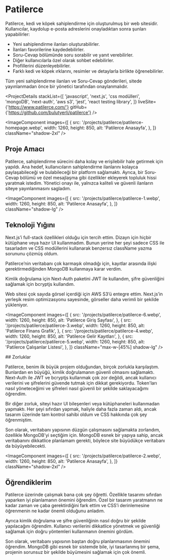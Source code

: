 # Patilerce

Patilerce, kedi ve köpek sahiplendirme için oluşturulmuş bir web sitesidir. Kullanıcılar, kaydolup e-posta adreslerini onayladıktan sonra şunları yapabilirler:

- Yeni sahiplendirme ilanları oluşturabilirler.
- İlanları favorilerine kaydedebilirler.
- Soru-Cevap bölümünde soru sorabilir ve yanıt verebilirler.
- Diğer kullanıcılarla özel olarak sohbet edebilirler.
- Profillerini düzenleyebilirler.
- Farklı kedi ve köpek ırklarını, resimler ve detaylarla birlikte öğrenebilirler.

Tüm yeni sahiplendirme ilanları ve Soru-Cevap gönderileri, sitede yayınlanmadan önce bir yönetici tarafından onaylanmalıdır.

<ProjectDetails
  stackList={[
    'javascript',
    'next.js',
    'css modülleri',
    'mongoDB',
    'next-auth',
    'aws s3',
    'jest',
    'react testing library',
  ]}
  liveSite={'https://www.patilerce.com/'}
  gitHub={'https://github.com/bulutyerli/patilerce'}
/>

<ImageComponent
  images={[
    {
      src: '/projects/patilerce/patilerce-homepage.webp',
      width: 1260,
      height: 850,
      alt: 'Patilerce Anasayfa',
    },
  ]}
  className="shadow-2xl"
/>

## Proje Amacı

Patilerce, sahiplendirme sürecini daha kolay ve erişilebilir hale getirmek için yapıldı. Ana hedef, kullanıcıların sahiplendirme ilanlarını kolayca paylaşabileceği ve bulabileceği bir platform sağlamaktı. Ayrıca, bir Soru-Cevap bölümü ve özel mesajlaşma gibi özellikler ekleyerek topluluk hissi yaratmak istedim. Yönetici onayı ile, yalnızca kaliteli ve güvenli ilanların siteye yayınlanmasını sagladım.

<div className="flex lg:gap-14 items-center flex-wrap lg:flex-nowrap">

<ImageComponent
  images={[
    {
      src: '/projects/patilerce/patilerce-1.webp',
      width: 1260,
      height: 850,
      alt: 'Patilerce Anasayfa',
    },
  ]}
  className="shadow-lg"
/>

<div className="min-w-1/2">

## Teknoloji Yığını

Next.js’i full-stack özellikleri olduğu için tercih ettim. Dizayn için hiçbir kütüphane veya hazır UI kullanmadım. Bunun yerine her şeyi sadece CSS ile tasarladım ve CSS modüllerini kullanarak benzersız className yazma sorununu çözmüş oldum.

Patilerce’nin veritabanı çok karmaşık olmadığı için, kayıtlar arasında ilişki gerektirmediğinden MongoDB kullanmaya karar verdim.

Kimlik doğrulama için Next-Auth paketini JWT ile kullandım, şifre güvenliğini sağlamak için bcryptjs kullandım.

Web sitesi çok sayıda görsel içerdiği için AWS S3’ü entegre ettim. Next.js’in yerleşik resim optimizasyonu sayesinde, görseller daha verimli bir şekilde yükleniyor.

</div>
</div>

<ImageComponent
  images={[
    {
      src: '/projects/patilerce/patilerce-6.webp',
      width: 1260,
      height: 850,
      alt: 'Patilerce Giriş Sayfası',
    },
    {
      src: '/projects/patilerce/patilerce-3.webp',
      width: 1260,
      height: 850,
      alt: 'Patilerce Finans Grafik',
    },
    {
      src: '/projects/patilerce/patilerce-4.webp',
      width: 1260,
      height: 850,
      alt: 'Patilerce Gelir Kayıtları',
    },
    {
      src: '/projects/patilerce/patilerce-5.webp',
      width: 1260,
      height: 850,
      alt: 'Patilerce Çalışanlar Listesi',
    },
  ]}
  className="max-w-[45%] shadow-lg"
/>

<div className="justify-self-center text-center">
## Zorluklar

Patilerce, benim ilk büyük projem olduğundan, birçok zorlukla karşılaştım. Bunlardan en büyüğü, kimlik doğrulamanın güvenli olmasını sağlamaktı. Next-Auth ile JWT ve bcryptjs kullanmak çok zor değildi, ancak kullanıcı verilerini ve şifrelerini güvende tutmak için dikkat gerekiyordu. Token'ları nasıl yöneteceğimi ve şifreleri nasıl güvenli bir şekilde saklayacağımı öğrendim.

Bir diğer zorluk, siteyi hazır UI bileşenleri veya kütüphaneleri kullanmadan yapmaktı. Her şeyi sıfırdan yapmak, haliyle daha fazla zaman aldı, ancak tasarım üzerinde tam kontrol sahibi oldum ve CSS hakkında çok şey öğrenmiştim.

Son olarak, veritabanı yapısının düzgün çalışmasını sağlamakta zorlandım, özellikle MongoDB’yi seçtiğim için. MongoDB esnek bir yapıya sahip, ancak veritabanını dikkatlice planlamam gerekti, böylece site büyüdükçe veritabanı da büyüyebilecekti.

</div>

<ImageComponent
  images={[
    {
      src: '/projects/patilerce/patilerce-2.webp',
      width: 1260,
      height: 850,
      alt: 'Patilerce Anasayfa',
    },
  ]}
  className="shadow-2xl"
/>

## Öğrendiklerim

Patilerce üzerinde çalışmak bana çok şey öğretti. Özellikle tasarımı sıfırdan yaparken iyi planlamanın önemini öğrendim. Özel bir tasarım yaratmanın ne kadar zaman ve çaba gerektirdiğini fark ettim ve CSS’i derinlemesine öğrenmenin ne kadar önemli olduğunu anladım.

Ayrıca kimlik doğrulama ve şifre güvenliğinin nasıl doğru bir şekilde yapılacağını öğrendim. Kullanıcı verilerini dikkatlice yönetmek ve güvenliği sağlamak için doğru yöntemleri kullanmanın önemini gördüm.

Son olarak, veritabanı yapısının baştan doğru planlanmasının önemini öğrendim. MongoDB gibi esnek bir sistemde bile, iyi tasarlanmış bir şema, projenin sorunsuz bir şekilde büyümesini sağlamak için çok önemli.
